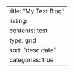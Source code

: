 ---
title: "My Test Blog"
listing:
  contents: test
  type: grid
  sort: "desc date"
  categories: true
---